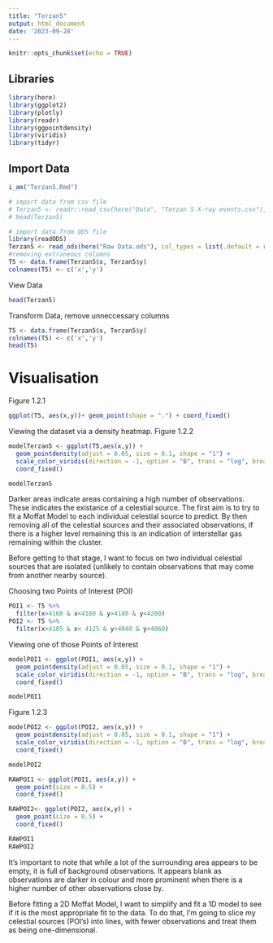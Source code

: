 ---
title: "Terzan5"
output: html_document
date: '2023-09-28'
---

```{r setup, include=FALSE}
knitr::opts_chunk$set(echo = TRUE)
```

## Libraries

```{r}
library(here)
library(ggplot2)
library(plotly)
library(readr)
library(ggpointdensity)
library(viridis)
library(tidyr)
```


## Import Data


```{r}
i_am("Terzan5.Rmd")

# import data from csv file
# Terzan5 <- readr::read_csv(here("Data", "Terzan 5 X-ray events.csv"), col_types = list(.default = readr::col_guess()), )
# head(Terzan5)

# import data from ODS file
library(readODS)
Terzan5 <- read_ods(here("Raw Data.ods"), col_types = list(.default = readr::col_guess()), )
#removing extraneous columns
T5 <- data.frame(Terzan5$x, Terzan5$y)
colnames(T5) <- c('x','y')
```


View Data
```{r}
head(Terzan5)
```

Transform Data, remove unneccessary columns
```{r}
T5 <- data.frame(Terzan5$x, Terzan5$y)
colnames(T5) <- c('x','y')
head(T5)
```


# Visualisation
Figure 1.2.1
```{r}
ggplot(T5, aes(x,y))+ geom_point(shape = ".") + coord_fixed()
```

Viewing the dataset via a density heatmap.
Figure 1.2.2
```{r}
modelTerzan5 <- ggplot(T5,aes(x,y)) + 
  geom_pointdensity(adjust = 0.05, size = 0.1, shape = "1") + 
  scale_color_viridis(direction = -1, option = "B", trans = "log", breaks = c(10, 100, 1000, 10000)) + 
  coord_fixed()

modelTerzan5
```

Darker areas indicate areas containing a high number of observations. These indicates the existance of a celestial source. The first aim is to try to fit a Moffat Model to each individual celestial source to predict. By then removing all of the celestial sources and their associated observations, if there is a higher level remaining this is an indication of interstellar gas remaining within the cluster. 

Before getting to that stage, I want to focus on two individual celestial sources that are isolated (unlikely to contain observations that may come from another nearby source).

Choosing two Points of Interest (POI)
```{r}
POI1 <- T5 %>%
  filter(x>4160 & x<4180 & y>4180 & y<4200)
POI2 <- T5 %>%
  filter(x>4105 & x< 4125 & y>4040 & y<4060)
```

Viewing one of those Points of Interest
```{r}
modelPOI1 <- ggplot(POI1, aes(x,y)) +
  geom_pointdensity(adjust = 0.05, size = 0.1, shape = "1") + 
  scale_color_viridis(direction = -1, option = "B", trans = "log", breaks = c(10, 100, 1000)) + 
  coord_fixed()

modelPOI1
```

Figure 1.2.3
```{r}
modelPOI2 <- ggplot(POI2, aes(x,y)) +
  geom_pointdensity(adjust = 0.05, size = 0.1, shape = "1") + 
  scale_color_viridis(direction = -1, option = "B", trans = "log", breaks = c(10, 100, 1000)) + 
  coord_fixed()

modelPOI2
```

```{r}
RAWPOI1 <- ggplot(POI1, aes(x,y)) +
  geom_point(size = 0.5) +
  coord_fixed()

RAWPOI2<- ggplot(POI2, aes(x,y)) +
  geom_point(size = 0.5) +
  coord_fixed()

RAWPOI1
RAWPOI2
```

It's important to note that while a lot of the surrounding area appears to be empty, it is full of background observations. It appears blank as observations are darker in colour and more prominent when there is a higher number of other observations close by.

Before fitting a 2D Moffat Model, I want to simplify and fit a 1D model to see if it is the most appropriate fit to the data. To do that, I'm going to slice my celestial sources (POI's) into lines, with fewer observations and treat them as being one-dimensional. 

